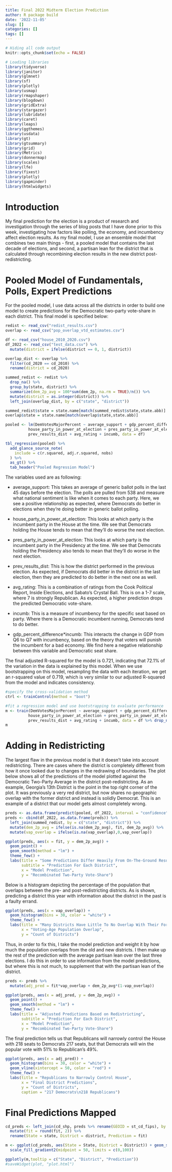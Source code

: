 ```yaml
---
title: Final 2022 Midterm Election Prediction
author: R package build
date: '2022-11-05'
slug: []
categories: []
tags: []
---
```


```r
# Hiding all code output
knitr::opts_chunk$set(echo = FALSE)

# Loading libraries
library(tidyverse)
library(janitor)
library(glmnet)
library(sf)
library(plotly)
library(usmap)
library(rmapshaper)
library(blogdown)
library(gridExtra)
library(stargazer)
library(lubridate)
library(caret)
library(leaps)
library(ggthemes)
library(usdata)
library(gt)
library(gtsummary)
library(grid)
library(Metrics)
library(donnermap)
library(scales)
library(lfe)
library(fixest)
library(plotly)
library(gapminder)
library(htmlwidgets)
```

# Introduction

My final prediction for the election is a product of research and investigation through the series of blog posts that I have done prior to this week, investigating how factors like polling, the economy, and incumbency affect election results. As my final model, I use an ensemble model that combines two main things - first, a pooled model that contains the last decade of elections, and second, a partisan lean for the district that is calculated through recombining election results in the new district post-redistricting.

# Pooled Model of Fundamentals, Polls, Expert Predictions

For the pooled model, I use data across all the districts in order to build one model to create predictions for the Democratic two-party vote-share in each district. This final model is specified below:

```r
redist <- read_csv("redist_results.csv")
overlap <- read_csv("pop_overlap_vtd_estimates.csv")

df <- read_csv("house_2010_2020.csv")
df_2022 <- read_csv("test_data.csv") %>%
  mutate(district = ifelse(district == 0, 1, district))

overlap_dist <- overlap %>%
  filter(cd_2020 == cd_2010) %>%
  rename(district = cd_2020)

summed_redist <- redist %>%
  drop_na() %>%
  group_by(state, district) %>%
  summarize(dem_2p_avg = 100*sum(dem_2p, na.rm = TRUE)/n()) %>%
  mutate(district = as.integer(district)) %>%
  left_join(overlap_dist, by = c("state", "district"))

summed_redist$state = state.name[match(summed_redist$state,state.abb)]
overlap$state = state.name[match(overlap$state,state.abb)]
```

```r
pooled <- lm(DemVotesMajorPercent ~ average_support + gdp_percent_difference:incumb + 
          house_party_in_power_at_election + pres_party_in_power_at_election +
          prev_results_dist + avg_rating + incumb, data = df)

tbl_regression(pooled) %>%
  add_glance_source_note(
    include = c(r.squared, adj.r.squared, nobs)
  ) %>%
  as_gt() %>%
  tab_header("Pooled Regression Model")
```

The variables used are as following:

* average_support: This takes an average of generic ballot polls in the last 45 days before the election. The polls are pulled from 538 and measure what national sentiment is like when it comes to each party. Here, we see a positive relationship as expected, where Democrats do better in elections when they're doing better in generic ballot polling.

* house_party_in_power_at_election: This looks at which party is the incumbent party in the House at the time. We see that Democrats holding the House tends to mean that they'll do worse the next election.

* pres_party_in_power_at_election: This looks at which party is the incumbent party in the Presidency at the time. We see that Democrats holding the Presidency also tends to mean that they'll do worse in the next election.

* prev_results_dist: This is how the district performed in the previous election. As expected, if Democrats did better in the district in the last election, then they are predicted to do better in the next one as well.

* avg_rating: This is a combination of ratings from the Cook Political Report, Inside Elections, and Sabato's Crystal Ball. This is on a 1-7 scale, where 7 is strongly Republican. As expected, a higher prediction drops the predicted Democratic vote-share.

* incumb: This is a measure of incumbency for the specific seat based on party. Where there is a Democratic incumbent running, Democrats tend to do better.

* gdp_percent_difference*incumb: This interacts the change in GDP from Q6 to Q7 with incumbency, based on the theory that voters will punish the incumbent for a bad economy. We find here a negative relationship between this variable and Democratic seat share.

The final adjusted R-squared for the model is 0.721, indicating that 72.1% of the variation in the data is explained by this model. When we use bootstrapping on this model, resampling the data with each iteration, we get an r-squared value of 0.719, which is very similar to our adjusted R-squared from the model and indicates consistency.

```r
#specify the cross-validation method
ctrl <- trainControl(method = "boot")

#fit a regression model and use bootstrapping to evaluate performance
m <- train(DemVotesMajorPercent ~ average_support + gdp_percent_difference:incumb + 
          house_party_in_power_at_election + pres_party_in_power_at_election +
          prev_results_dist + avg_rating + incumb, data = df %>% drop_na(DemVotesMajorPercent,average_support, gdp_percent_difference, incumb, house_party_in_power_at_election, pres_party_in_power_at_election, prev_results_dist, avg_rating), method = "lm", trControl = ctrl)
m
```

# Adding in Redistricting

The largest flaw in the previous model is that it doesn't take into account redistricting. There are cases where the district is completely different from how it once looked due to changes in the redrawing of boundaries. The plot below shows all of the predictions of the model plotted against the Democratic Two-Party Average in the district post-redistricting. As an example, Georgia's 13th District is the point in the top right corner of the plot. It was previously a very red district, but now shares no geographic overlap with the former district and instead is solidly Democrat. This is an example of a district that our model gets almost completely wrong.

```r
preds <- as.data.frame(predict(pooled, df_2022, interval = "confidence"))
preds <- cbind(df_2022, as.data.frame(preds)) %>%
  left_join(summed_redist, by = c("state", "district")) %>%
  mutate(dem_2p_avg = ifelse(is.na(dem_2p_avg), fit, dem_2p_avg)) %>%
  mutate(vap_overlap = ifelse(is.na(vap_overlap),0,vap_overlap))

ggplot(preds, aes(x = fit, y = dem_2p_avg)) +
  geom_point() +
  geom_smooth(method = "lm") +
  theme_few() +
  labs(title = "Some Predictions Differ Heavily From On-The-Ground Results",
       subtitle = "Prediction For Each District",
       x = "Model Prediction",
       y = "Recombinated Two-Party Vote-Share")
```

Below is a histogram depicting the percentage of the population that overlaps between the pre- and post-redistricting districts. As is shown, predicting a district this year with information about the district in the past is a faulty errand.

```r
ggplot(preds, aes(x = vap_overlap)) +
  geom_histogram(bins = 30, color = "white") +
  theme_few() +
  labs(title = "Many Districts Have Little To No Overlap With Their Former Districts",
       x = "Voting-Age Population Overlap",
       y = "Count of Districts")
```

Thus, in order to fix this, I take the model prediction and weight it by how much the population overlaps from the old and new districts. I then make up the rest of the prediction with the average partisan lean over the last three elections. I do this in order to use information from the model predictions, but where this is not much, to supplement that with the partisan lean of the district.

```r
preds <- preds %>%
  mutate(adj_pred = fit*vap_overlap + dem_2p_avg*(1-vap_overlap))

ggplot(preds, aes(x = adj_pred, y = dem_2p_avg)) +
  geom_point() +
  geom_smooth(method = "lm") +
  theme_few() +
  labs(title = "Adjusted Predictions Based on Redistricting",
       subtitle = "Prediction For Each District",
       x = "Model Prediction",
       y = "Recombinated Two-Party Vote-Share")
```

The final prediction tells us that Republicans will narrowly control the House with 218 seats to Democrats 217 seats, but that Democrats will win the popular vote with 51% to Republican's 49%.

```r
ggplot(preds, aes(x = adj_pred)) +
  geom_histogram(bins = 30, color = "white") +
  geom_vline(xintercept = 50, color = "red") +
  theme_few() +
  labs(title = "Republicans to Narrowly Control House",
       x = "Final District Predictions",
       y = "Count of Districts",
       caption = "217 Democrats\n218 Republicans")
```

# Final Predictions Mapped

```r
cd_preds <- left_join(cd_shp, preds %>% rename(GEOID = st_cd_fips), by = "GEOID") %>%
  mutate(fit = round(fit, 2)) %>%
  rename(State = state, District = district, Prediction = fit)

m <- ggplot(cd_preds, aes(State = State, District = District)) + geom_sf(aes(fill = Prediction)) + theme_map() +
  scale_fill_gradient2(midpoint = 50, limits = c(0,100))

ggplotly(m,tooltip = c("State", "District", "Prediction"))
#saveWidget(plot, "plot.html")
```


